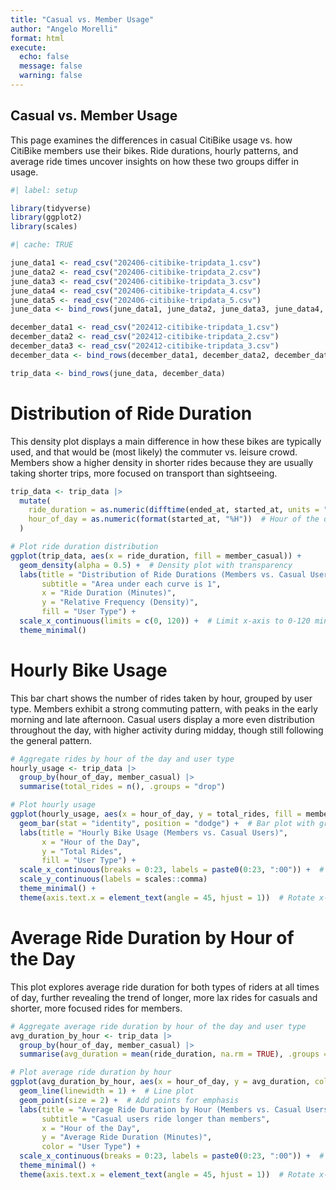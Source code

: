 ```yaml
---
title: "Casual vs. Member Usage"
author: "Angelo Morelli"
format: html
execute:
  echo: false
  message: false
  warning: false
---
```


## Casual vs. Member Usage

This page examines the differences in casual CitiBike usage vs. how CitiBike members use their bikes. Ride durations, hourly patterns, and average ride times uncover insights on how these two groups differ in usage.

```r
#| label: setup

library(tidyverse)
library(ggplot2)
library(scales)
```

```r
#| cache: TRUE

june_data1 <- read_csv("202406-citibike-tripdata_1.csv")
june_data2 <- read_csv("202406-citibike-tripdata_2.csv")
june_data3 <- read_csv("202406-citibike-tripdata_3.csv")
june_data4 <- read_csv("202406-citibike-tripdata_4.csv")
june_data5 <- read_csv("202406-citibike-tripdata_5.csv")
june_data <- bind_rows(june_data1, june_data2, june_data3, june_data4, june_data5)

december_data1 <- read_csv("202412-citibike-tripdata_1.csv")
december_data2 <- read_csv("202412-citibike-tripdata_2.csv")
december_data3 <- read_csv("202412-citibike-tripdata_3.csv")
december_data <- bind_rows(december_data1, december_data2, december_data3)

trip_data <- bind_rows(june_data, december_data)
```

# Distribution of Ride Duration

This density plot displays a main difference in how these bikes are typically used, and that would be (most likely) the commuter vs. leisure crowd. Members show a higher density in shorter rides because they are usually taking shorter trips, more focused on transport than sightseeing.

```r
trip_data <- trip_data |>
  mutate(
    ride_duration = as.numeric(difftime(ended_at, started_at, units = "mins")),  # Duration in minutes
    hour_of_day = as.numeric(format(started_at, "%H"))  # Hour of the day (0-23)
  )
```

```r
# Plot ride duration distribution
ggplot(trip_data, aes(x = ride_duration, fill = member_casual)) +
  geom_density(alpha = 0.5) +  # Density plot with transparency
  labs(title = "Distribution of Ride Durations (Members vs. Casual Users)",
       subtitle = "Area under each curve is 1",
       x = "Ride Duration (Minutes)",
       y = "Relative Frequency (Density)",
       fill = "User Type") +
  scale_x_continuous(limits = c(0, 120)) +  # Limit x-axis to 0-120 minutes for better visualization
  theme_minimal()
```

# Hourly Bike Usage

This bar chart shows the number of rides taken by hour, grouped by user type. Members exhibit a strong commuting pattern, with peaks in the early morning and late afternoon. Casual users display a more even distribution throughout the day, with higher activity during midday, though still following the general pattern.

```r
# Aggregate rides by hour of the day and user type
hourly_usage <- trip_data |>
  group_by(hour_of_day, member_casual) |>
  summarise(total_rides = n(), .groups = "drop")

# Plot hourly usage
ggplot(hourly_usage, aes(x = hour_of_day, y = total_rides, fill = member_casual)) +
  geom_bar(stat = "identity", position = "dodge") +  # Bar plot with grouped bars
  labs(title = "Hourly Bike Usage (Members vs. Casual Users)",
       x = "Hour of the Day",
       y = "Total Rides",
       fill = "User Type") +
  scale_x_continuous(breaks = 0:23, labels = paste0(0:23, ":00")) +  # Format x-axis labels 
  scale_y_continuous(labels = scales::comma)
  theme_minimal() +
  theme(axis.text.x = element_text(angle = 45, hjust = 1))  # Rotate x-axis labels for better readability
```

# Average Ride Duration by Hour of the Day

This plot explores average ride duration for both types of riders at all times of day, further revealing the trend of longer, more lax rides for casuals and shorter, more focused rides for members.

```r
# Aggregate average ride duration by hour of the day and user type
avg_duration_by_hour <- trip_data |>
  group_by(hour_of_day, member_casual) |>
  summarise(avg_duration = mean(ride_duration, na.rm = TRUE), .groups = "drop")

# Plot average ride duration by hour
ggplot(avg_duration_by_hour, aes(x = hour_of_day, y = avg_duration, color = member_casual)) +
  geom_line(linewidth = 1) +  # Line plot
  geom_point(size = 2) +  # Add points for emphasis
  labs(title = "Average Ride Duration by Hour (Members vs. Casual Users)",
       subtitle = "Casual users ride longer than members",
       x = "Hour of the Day",
       y = "Average Ride Duration (Minutes)",
       color = "User Type") +
  scale_x_continuous(breaks = 0:23, labels = paste0(0:23, ":00")) +  # Format x-axis labels
  theme_minimal() +
  theme(axis.text.x = element_text(angle = 45, hjust = 1))  # Rotate x-axis labels for better readability
```

